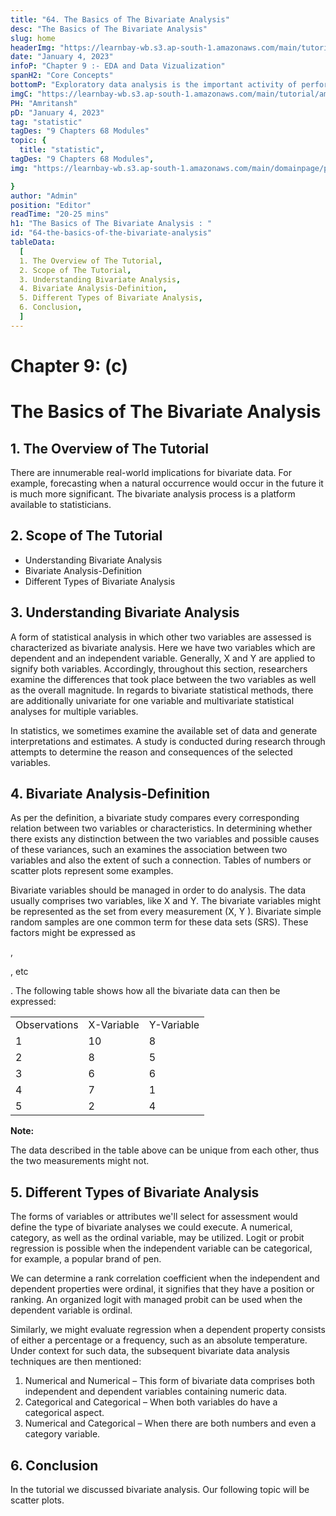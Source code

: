 ```yaml
---
title: "64. The Basics of The Bivariate Analysis"
desc: "The Basics of The Bivariate Analysis"
slug: home
headerImg: "https://learnbay-wb.s3.ap-south-1.amazonaws.com/main/tutorial/Statistics+Header.png"
date: "January 4, 2023"
infoP: "Chapter 9 :- EDA and Data Vizualization"
spanH2: "Core Concepts"
bottomP: "Exploratory data analysis is the important activity of performing preliminary analyses of data in order to find patterns, identify anomalies, test a hypothesis, and double-check assumptions with the use of descriptive statistics and graphical presentations."
imgC: "https://learnbay-wb.s3.ap-south-1.amazonaws.com/main/tutorial/amritansh.png"
PH: "Amritansh"
pD: "January 4, 2023"
tag: "statistic"
tagDes: "9 Chapters 68 Modules"
topic: {
  title: "statistic",
tagDes: "9 Chapters 68 Modules",
img: "https://learnbay-wb.s3.ap-south-1.amazonaws.com/main/domainpage/pie-chart.png"

}
author: "Admin"
position: "Editor"
readTime: "20-25 mins"
h1: "The Basics of The Bivariate Analysis : "
id: "64-the-basics-of-the-bivariate-analysis"
tableData:
  [
  1. The Overview of The Tutorial, 
  2. Scope of The Tutorial,  
  3. Understanding Bivariate Analysis,  
  4. Bivariate Analysis-Definition,
  5. Different Types of Bivariate Analysis,
  6. Conclusion,
  ]
---
```


# **Chapter 9: (c)**


# **The Basics of The Bivariate Analysis**


## 1. The Overview of The Tutorial

There are innumerable real-world implications for bivariate data. For example, forecasting when a natural occurrence would occur in the future it is much more significant. The bivariate analysis process is a platform available to statisticians.


## 2. Scope of The Tutorial



* Understanding Bivariate Analysis
* Bivariate Analysis-Definition 
* Different Types of Bivariate Analysis


## 3. Understanding Bivariate Analysis

A form of statistical analysis in which other two variables are assessed is characterized as bivariate analysis. Here we have two variables which are dependent and an independent variable. Generally, X and Y are applied to signify both variables. Accordingly, throughout this section, researchers examine the differences that took place between the two variables as well as the overall magnitude. In regards to bivariate statistical methods, there are additionally univariate for one variable and multivariate statistical analyses for multiple variables.

In statistics, we sometimes examine the available set of data and generate interpretations and estimates. A study is conducted during research through attempts to determine the reason and consequences of the selected variables.


## 4. Bivariate Analysis-Definition 

As per the definition, a bivariate study compares every corresponding relation between two variables or characteristics. In determining whether there exists any distinction between the two variables and possible causes of these variances, such an examines the association between two variables and also the extent of such a connection. Tables of numbers or scatter plots represent some examples.

Bivariate variables should be managed in order to do analysis. The data usually comprises two variables, like X and Y. The bivariate variables might be represented as the set from every measurement (X, Y ). Bivariate simple random samples are one common term for these data sets (SRS). These factors might be expressed as 

, 

, etc 

. The following table shows how all the bivariate data can then be expressed:


<table>
  <tr>
   <td>Observations
   </td>
   <td>X-Variable
   </td>
   <td>Y-Variable
   </td>
  </tr>
  <tr>
   <td>1
   </td>
   <td>10
   </td>
   <td>8
   </td>
  </tr>
  <tr>
   <td>2
   </td>
   <td>8
   </td>
   <td>5
   </td>
  </tr>
  <tr>
   <td>3
   </td>
   <td>6
   </td>
   <td>6
   </td>
  </tr>
  <tr>
   <td>4
   </td>
   <td>7
   </td>
   <td>1
   </td>
  </tr>
  <tr>
   <td>5
   </td>
   <td>2
   </td>
   <td>4
   </td>
  </tr>
</table>



**Note:**

The data described in the table above can be unique from each other, thus the two measurements might not.


## 5. Different Types of Bivariate Analysis

The forms of variables or attributes we'll select for assessment would define the type of bivariate analyses we could execute. A numerical, category, as well as the ordinal variable, may be utilized. Logit or probit regression is possible when the independent variable can be categorical, for example, a popular brand of pen.

We can determine a rank correlation coefficient when the independent and dependent properties were ordinal, it signifies that they have a position or ranking. An organized logit with managed probit can be used when the dependent variable is ordinal.

Similarly, we might evaluate regression when a dependent property consists of either a percentage or a frequency, such as an absolute temperature. Under context for such data, the subsequent bivariate data analysis techniques are then mentioned:



1. Numerical and Numerical – This form of bivariate data comprises both independent and dependent variables containing numeric data.
2. Categorical and Categorical – When both variables do have a categorical aspect.
3. Numerical and Categorical – When there are both numbers and even a category variable.


## 6. Conclusion

In the tutorial we discussed bivariate analysis. Our following topic will be scatter plots.